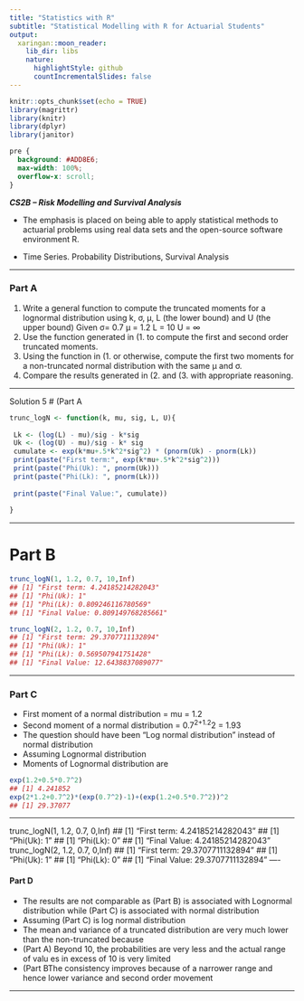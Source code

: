 ```yaml
---
title: "Statistics with R"
subtitle: "Statistical Modelling with R for Actuarial Students"
output:
  xaringan::moon_reader:
    lib_dir: libs
    nature:
      highlightStyle: github
      countIncrementalSlides: false
---
```


```r
knitr::opts_chunk$set(echo = TRUE)
library(magrittr)
library(knitr)
library(dplyr)
library(janitor)


```

```css
pre {
  background: #ADD8E6;
  max-width: 100%;
  overflow-x: scroll;
}
```

***CS2B – Risk Modelling and Survival Analysis ***


* The emphasis is placed on being able to apply statistical methods to actuarial problems using real data sets and the open-source software environment R. 

* Time Series. Probability Distributions, Survival Analysis

---



### Part A

1.  Write a general function to compute the truncated moments for a lognormal distribution 
using k, σ, µ, L (the lower bound) and U (the upper bound)
 Given
σ= 0.7
µ = 1.2
L = 10
U = ∞
2.  Use the function generated in (1.  to compute the first and second order truncated moments.
3.   Using the function in (1.  or otherwise, compute the first two moments for a non-truncated 
normal distribution with the same µ and σ.
4.  Compare the results generated in (2.  and (3.   with appropriate reasoning.

---

Solution 5
# (Part A

```r
trunc_logN <- function(k, mu, sig, L, U){
 
 Lk <- (log(L) - mu)/sig - k*sig
 Uk <- (log(U) - mu)/sig - k* sig
 cumulate <- exp(k*mu+.5*k^2*sig^2) * (pnorm(Uk) - pnorm(Lk))
 print(paste("First term:", exp(k*mu+.5*k^2*sig^2)))
 print(paste("Phi(Uk): ", pnorm(Uk)))
 print(paste("Phi(Lk): ", pnorm(Lk)))
 
 print(paste("Final Value:", cumulate))
 
}
```

---


# Part B
```r
trunc_logN(1, 1.2, 0.7, 10,Inf)
## [1] "First term: 4.24185214282043"
## [1] "Phi(Uk): 1"
## [1] "Phi(Lk): 0.809246116780569"
## [1] "Final Value: 0.809149768285661"
```

```r
trunc_logN(2, 1.2, 0.7, 10,Inf)
## [1] "First term: 29.3707711132894"
## [1] "Phi(Uk): 1"
## [1] "Phi(Lk): 0.569507941751428"
## [1] "Final Value: 12.6438837089077"
```
---


### Part C

*  First moment of a normal distribution = mu = 1.2
* Second moment of a normal distribution = 0.7^2+1.2^2 = 1.93
* The question should have been "Log normal distribution" instead of normal distribution
* Assuming Lognormal distribution
* Moments of Lognormal distribution are 

```r
exp(1.2+0.5*0.7^2)
## [1] 4.241852
exp(2*1.2+0.7^2)*(exp(0.7^2)-1)+(exp(1.2+0.5*0.7^2))^2
## [1] 29.37077
```

---


trunc_logN(1, 1.2, 0.7, 0,Inf)
## [1] "First term: 4.24185214282043"
## [1] "Phi(Uk): 1"
## [1] "Phi(Lk): 0"
## [1] "Final Value: 4.24185214282043"
trunc_logN(2, 1.2, 0.7, 0,Inf)
## [1] "First term: 29.3707711132894"
## [1] "Phi(Uk): 1"
## [1] "Phi(Lk): 0"
## [1] "Final Value: 29.3707711132894"
----

#### Part D

* The results are not comparable as (Part B) is associated with Lognormal distribution while (Part C) is associated with normal distribution
* Assuming (Part C) is log normal distribution
* The mean and variance of a truncated distribution are very much lower than the non-truncated because
* (Part A) Beyond 10, the probabilities are very less and the actual range of valu
es in excess of 10 is very limited
* (Part BThe consistency improves because of a narrower range and hence lower variance and second order movement

---
